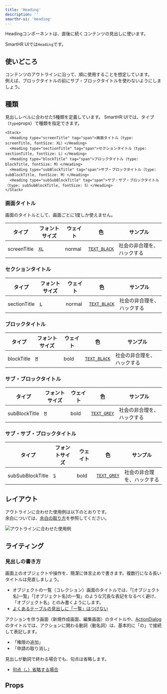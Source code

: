 ```yaml
---
title: 'Heading'
description: ''
smarthr-ui: 'Heading'
---
```



Headingコンポーネントは、直後に続くコンテンツの見出しに使います。

SmartHR UIでは`Heading`です。

<ComponentStory name="Heading" />


## 使いどころ
コンテンツのアウトラインに沿って、順に使用することを想定しています。  
例えば、ブロックタイトルの前にサブ・ブロックタイトルを使わないようにしましょう。


## 種類
見出しレベルに合わせた5種類を定義しています。
SmartHR UIでは、タイプ（`type`props）で種類を指定できます。

```tsx editable codeBlock
<Stack>
  <Heading type="screenTitle" tag="span">画面タイトル（type: screenTitle, fontSize: XL）</Heading>
  <Heading type="sectionTitle" tag="span">セクションタイトル（type: sectionTitle, fontSize: L）</Heading>
  <Heading type="blockTitle" tag="span">ブロックタイトル（type: blockTitle, fontSize: M）</Heading>
  <Heading type="subBlockTitle" tag="span">サブ・ブロックタイトル（type: subBlockTitle, fontSize: M）</Heading>
  <Heading type="subSubBlockTitle" tag="span">サブ・サブ・ブロックタイトル（type: subSubBlockTitle, fontSize: S）</Heading>
</Stack>
```

### 画面タイトル

画面のタイトルとして、画面ごとに1度しか使えません。

<Table>
  <thead>
    <tr>
      <Th>タイプ</Th>
      <Th>フォントサイズ</Th>
      <Th>ウェイト</Th>
      <Th>色</Th>
      <Th>サンプル</Th>
    </tr>
  </thead>
  <tbody>
    <tr>
      <Td>screenTitle</Td>
      <Td><a href="/products/design-tokens/typography/"><code>XL</code></a></Td>
      <Td>normal</Td>
      <Td><a href="/products/design-tokens/color/#h3-2"><code>TEXT_BLACK</code></a></Td>
      <Td><Heading type="screenTitle" tag="span">社会の非合理を、ハックする</Heading></Td>
    </tr>
  </tbody>
</Table>

### セクションタイトル

<Table>
  <thead>
    <tr>
      <Th>タイプ</Th>
      <Th>フォントサイズ</Th>
      <Th>ウェイト</Th>
      <Th>色</Th>
      <Th>サンプル</Th>
    </tr>
  </thead>
  <tbody>
    <tr>
      <Td>sectionTitle</Td>
      <Td><a href="/products/design-tokens/typography/"><code>L</code></a></Td>
      <Td>normal</Td>
      <Td><a href="/products/design-tokens/color/#h3-2"><code>TEXT_BLACK</code></a></Td>
      <Td><Heading type="sectionTitle" tag="span">社会の非合理を、ハックする</Heading></Td>
    </tr>
  </tbody>
</Table>

### ブロックタイトル

<Table>
  <thead>
    <tr>
      <Th>タイプ</Th>
      <Th>フォントサイズ</Th>
      <Th>ウェイト</Th>
      <Th>色</Th>
      <Th>サンプル</Th>
    </tr>
  </thead>
  <tbody>
    <tr>
      <Td>blockTitle</Td>
      <Td><a href="/products/design-tokens/typography/"><code>M</code></a></Td>
      <Td>bold</Td>
      <Td><a href="/products/design-tokens/color/#h3-2"><code>TEXT_BLACK</code></a></Td>
      <Td><Heading type="blockTitle" tag="span">社会の非合理を、ハックする</Heading></Td>
    </tr>
  </tbody>
</Table>

### サブ・ブロックタイトル

<Table>
  <thead>
    <tr>
      <Th>タイプ</Th>
      <Th>フォントサイズ</Th>
      <Th>ウェイト</Th>
      <Th>色</Th>
      <Th>サンプル</Th>
    </tr>
  </thead>
  <tbody>
    <tr>
      <Td>subBlockTitle</Td>
      <Td><a href="/products/design-tokens/typography/"><code>M</code></a></Td>
      <Td>bold</Td>
      <Td><a href="/products/design-tokens/color/#h3-2"><code>TEXT_GREY</code></a></Td>
      <Td><Heading type="subBlockTitle" tag="span">社会の非合理を、ハックする</Heading></Td>
    </tr>
  </tbody>
</Table>

### サブ・サブ・ブロックタイトル

<Table>
  <thead>
    <tr>
      <Th>タイプ</Th>
      <Th>フォントサイズ</Th>
      <Th>ウェイト</Th>
      <Th>色</Th>
      <Th>サンプル</Th>
    </tr>
  </thead>
  <tbody>
    <tr>
      <Td>subSubBlockTitle</Td>
      <Td><a href="/products/design-tokens/typography/"><code>S</code></a></Td>
      <Td>bold</Td>
      <Td><a href="/products/design-tokens/color/#h3-2"><code>TEXT_GREY</code></a></Td>
      <Td><Heading type="subSubBlockTitle" tag="span">社会の非合理を、ハックする</Heading></Td>
    </tr>
  </tbody>
</Table>


## レイアウト
アウトラインに合わせた使用例は以下のとおりです。  
余白については、[余白の取り方](/products/design-patterns/spacing-layout-pattern/)を参照してください。

![アウトラインに合わせた使用例](./images/heading-sample.png)


## ライティング

### 見出しの書き方

画面上のオブジェクトや操作を、簡潔に体言止めで書きます。複数行になる長いタイトルは見直しましょう。
- オブジェクトの一覧（コレクション）画面のタイトルでは、「[オブジェクト名]一覧」「[オブジェクト名]の一覧」のような冗長な表記をなるべく避け、「オブジェクト名」とのみ書くようにします。
- [よくあるテーブルの見出しに「一覧」はつけない](../../../products/contents/app-writing/#recHmpb0LwZk9yHir-0)

アクションを伴う画面（新規作成画面、編集画面）のタイトルや、[ActionDialog](/products/components/dialog/)のタイトルでは、アクションに関わる動詞（動名詞）は、基本的に「の」で接続して表記します。

- 「権限の追加」
- 「申請の取り消し」

見出しが動詞で終わる場合でも、句点は省略します。
- [句点（。）省略する場合](../../../products/contents/writing-style/#recn6q5jT7ewW7pZ3-0)

## Props

<ComponentPropsTable name="Heading" />
